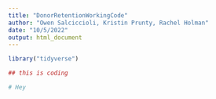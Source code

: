 ```yaml
---
title: "DonorRetentionWorkingCode"
author: "Owen Salciccioli, Kristin Prunty, Rachel Holman"
date: "10/5/2022"
output: html_document
---
```


```r
library("tidyverse")
```

```r
## this is coding
```

```r
# Hey
```

